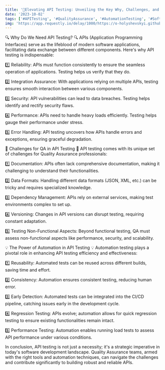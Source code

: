 ```yaml
---
title: '🚀Elevating API Testing: Unveiling the Key Why, Challenges, and the Power of Automation!🌐'
date: '2023-10-02'
tags: ['#APITesting', '#QualityAssurance', '#AutomationTesting', '#SoftwareDevelopment', '#QA', '#SoftwareTesting']
img: 'https://app.requestly.io/delay/1000/https://o-holyshevskyi.github.io/blog-pic/images/posts/api-testing.png'
---
```


🔍 Why Do We Need API Testing? 🔍
APIs (Application Programming Interfaces) serve as the lifeblood of modern software applications, facilitating data exchange between different components. Here's why API testing is indispensable:

1️⃣ Reliability: APIs must function consistently to ensure the seamless operation of applications. Testing helps us verify that they do.

2️⃣ Integration Assurance: With applications relying on multiple APIs, testing ensures smooth interaction between various components.

3️⃣ Security: API vulnerabilities can lead to data breaches. Testing helps identify and rectify security flaws.

4️⃣ Performance: APIs need to handle heavy loads efficiently. Testing helps gauge their performance under stress.

5️⃣ Error Handling: API testing uncovers how APIs handle errors and exceptions, ensuring graceful degradation.

🤔 Challenges for QA in API Testing 🤔
API testing comes with its unique set of challenges for Quality Assurance professionals:

1️⃣ Documentation: APIs often lack comprehensive documentation, making it challenging to understand their functionalities.

2️⃣ Data Formats: Handling different data formats (JSON, XML, etc.) can be tricky and requires specialized knowledge.

3️⃣ Dependency Management: APIs rely on external services, making test environments complex to set up.

4️⃣ Versioning: Changes in API versions can disrupt testing, requiring constant adaptation.

5️⃣ Testing Non-Functional Aspects: Beyond functional testing, QA must assess non-functional aspects like performance, security, and scalability.

💡 The Power of Automation in API Testing 💡
Automation testing plays a pivotal role in enhancing API testing efficiency and effectiveness:

1️⃣ Reusability: Automated tests can be reused across different builds, saving time and effort.

2️⃣ Consistency: Automation ensures consistent testing, reducing human error.

3️⃣ Early Detection: Automated tests can be integrated into the CI/CD pipeline, catching issues early in the development cycle.

4️⃣ Regression Testing: APIs evolve; automation allows for quick regression testing to ensure existing functionalities remain intact.

5️⃣ Performance Testing: Automation enables running load tests to assess API performance under various conditions.

In conclusion, API testing is not just a necessity; it's a strategic imperative in today's software development landscape. Quality Assurance teams, armed with the right tools and automation techniques, can navigate the challenges and contribute significantly to building robust and reliable APIs.